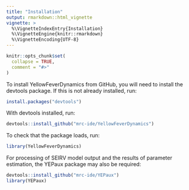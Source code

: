 ```yaml
---
title: "Installation"
output: rmarkdown::html_vignette
vignette: >
  %\VignetteIndexEntry{Installation}
  %\VignetteEngine{knitr::rmarkdown}
  %\VignetteEncoding{UTF-8}
---
```


```r
knitr::opts_chunk$set(
  collapse = TRUE,
  comment = "#>"
)
```

To install YellowFeverDynamics from GitHub, you will need to install the devtools package. If this is not already installed, run:

```r
install.packages("devtools")
```

With devtools installed, run:

```r
devtools::install_github("mrc-ide/YellowFeverDynamics")
```

To check that the package loads, run:

```r
library(YellowFeverDynamics)
```

For processing of SEIRV model output and the results of parameter estimation, the YEPaux package may also be required:

```r
devtools::install_github("mrc-ide/YEPaux")
library(YEPaux)
```
